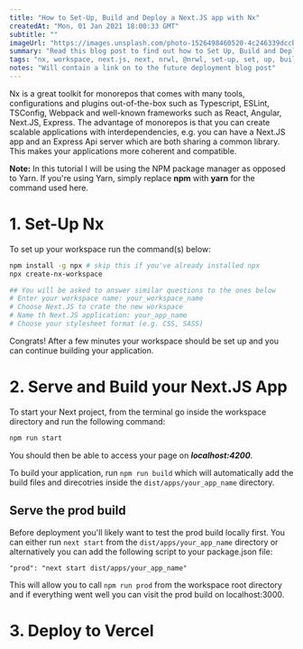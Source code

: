 ```yaml
---
title: "How to Set-Up, Build and Deploy a Next.JS app with Nx"
createdAt: "Mon, 01 Jan 2021 18:00:33 GMT"
subtitle: ""
imageUrl: "https://images.unsplash.com/photo-1526498460520-4c246339dccb?ixid=MXwxMjA3fDB8MHxwaG90by1wYWdlfHx8fGVufDB8fHw"
summary: "Read this blog post to find out how to Set Up, Build and Deploy Next.Js with Nx using the new @nrwl/next plugin."
tags: "nx, workspace, next.js, next, nrwl, @nrwl, set-up, set, up, build, deplo"
notes: "Will contain a link on to the future deployment blog post"
---
```


Nx is a great toolkit for monorepos that comes with many tools, configurations and plugins out-of-the-box
such as Typescript, ESLint, TSConfig, Webpack and well-known frameworks such as React, Angular, Next.JS, Express.
The advantage of monorepos is that you can create scalable applications with interdependencies, e.g. you can have a
Next.JS app and an Express Api server which are both sharing a common library. This makes your applications more coherent
and compatible.

**Note:** In this tutorial I will be using the NPM package manager as opposed to Yarn. If you're using Yarn,
simply replace **npm** with **yarn** for the command used here.

# 1. Set-Up Nx

To set up your workspace run the command(s) below:

```bash
npm install -g npx # skip this if you've already installed npx
npx create-nx-workspace

## You will be asked to answer similar questions to the ones below
# Enter your workspace name: your_workspace_name
# Choose Next.JS to crate the new workspace
# Name th Next.JS application: your_app_name
# Choose your stylesheet format (e.g. CSS, SASS)
```

Congrats! After a few minutes your workspace should be set up and you can continue building your application.

# 2. Serve and Build your Next.JS App

To start your Next project, from the terminal go inside the workspace directory and run the following command:

```bash
npm run start
```

You should then be able to access your page on **_localhost:4200_**.

To build your application, run `npm run build` which will automatically add the build files and direcotries inside
the `dist/apps/your_app_name` directory.

## Serve the prod build

Before deployment you'll likely want to test the prod build locally first. You can either run `next start` from the
`dist/apps/your_app_name` directory or alternatively you can add the following script to your package.json file:

`"prod": "next start dist/apps/your_app_name"`

This will allow you to call `npm run prod` from the workspace root directory and if everything went well you can visit the prod build
on localhost:3000.

# 3. Deploy to Vercel
